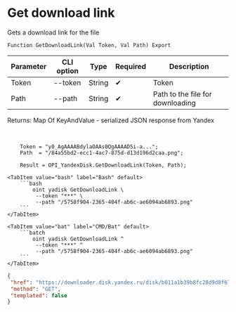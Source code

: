 ﻿---
sidebar_position: 6
---


# Get download link
 Gets a download link for the file



`Function GetDownloadLink(Val Token, Val Path) Export`

  | Parameter | CLI option | Type | Required | Description |
  |-|-|-|-|-|
  | Token | --token | String | &#x2714; | Token |
  | Path | --path | String | &#x2714; | Path to the file for downloading |

  
  Returns:  Map Of KeyAndValue - serialized JSON response from Yandex

<br/>




```bsl title="1C:Enterprise/OneScript code example"
    Token = "y0_AgAAAABdylaOAAs0QgAAAAD5i-a...";
    Path  = "/84a55bd2-ecc1-4ac7-875d-d13d196d2caa.png";

    Result = OPI_YandexDisk.GetDownloadLink(Token, Path);
```
 

 <Tabs>
  
    <TabItem value="bash" label="Bash" default>
        ```bash
            oint yadisk GetDownloadLink \
             --token "***" \
             --path "/5758f904-2365-404f-ab6c-ae6094ab6893.png"
        ```
    </TabItem>
  
    <TabItem value="bat" label="CMD/Bat" default>
        ```batch
            oint yadisk GetDownloadLink ^
             --token "***" ^
             --path "/5758f904-2365-404f-ab6c-ae6094ab6893.png"
        ```
    </TabItem>
</Tabs>


```json title="Result"
{
 "href": "https://downloader.disk.yandex.ru/disk/b011a1b39b8fc28d9d8f678e0f0e1a8f83616cd74b0acf3d4f4fba8863bb2e82/67065663/gwThwhLBKYvLhQCNnqAHikawF6ofeh69S2Q-9g1T5IGPQ-vmmg5ho0UNlym1cYvMYt55yWUwrNHLEwnJN27VGg%3D%3D?uid=1573541518&filename=b7cc5558-c4bc-4a1f-a2b9-0c087ad7c73d.png&disposition=attachment&hash=&limit=0&content_type=multipart&owner_uid=1573541518&fsize=2114023&hid=03d7263840468e281bd0b238a26e7d0d&media_type=image&tknv=v2&etag=9e0176f87f6565a22f78e0f9b39a4d78",
 "method": "GET",
 "templated": false
}
```
